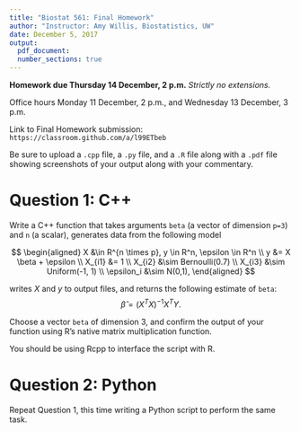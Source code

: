 ```yaml
---
title: "Biostat 561: Final Homework"
author: "Instructor: Amy Willis, Biostatistics, UW"
date: December 5, 2017
output:
  pdf_document:
  number_sections: true
---
```


**Homework due Thursday 14 December, 2 p.m.** *Strictly no extensions.*

Office hours Monday 11 December, 2 p.m., and Wednesday 13 December, 3 p.m.

Link to Final Homework submission: `https://classroom.github.com/a/l99ETbeb`

Be sure to upload a `.cpp` file, a `.py` file, and a `.R` file along with a `.pdf` file showing screenshots of your output along with your commentary.

# Question 1: C++

Write a C++ function that takes arguments `beta` (a vector of dimension `p=3`) and `n` (a scalar), generates data from the following model

$$
\begin{aligned}
X &\in R^{n \times p}, y \in R^n, \epsilon \in R^n \\
y &= X \beta + \epsilon \\
X_{i1} &= 1 \\
X_{i2} &\sim Bernoulli(0.7) \\
X_{i3} &\sim Uniform(-1, 1) \\
\epsilon_i &\sim N(0,1),
\end{aligned}
$$

writes $X$ and $y$ to output files, and returns the following estimate of `beta`: $$\hat{\beta} = (X^TX)^{-1}X^TY.$$

Choose a vector `beta` of dimension 3, and confirm the output of your function using R's native matrix multiplication function.

You should be using Rcpp to interface the script with R.

# Question 2: Python

Repeat Question 1, this time writing a Python script to perform the same task.


